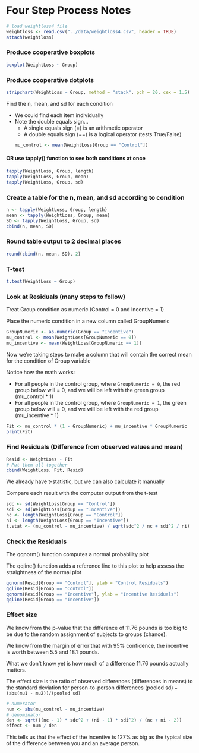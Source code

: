 # Four Step Process Notes
```r
# load weightloss4 file
weightloss <- read.csv("../data/weightloss4.csv", header = TRUE)
attach(weightloss)
```

### Produce cooperative boxplots
```r
boxplot(WeightLoss ~ Group)
```

### Produce cooperative dotplots
```r
stripchart(WeightLoss ~ Group, method = "stack", pch = 20, cex = 1.5)
```

Find the n, mean, and sd for each condition

- We could find each item individually
- Note the double equals sign...
  - A single equals sign (=) is an arithmetic operator
  - A double equals sign (==) is a logical operator (tests True/False)
```r
mu_control <- mean(WeightLoss[Group == "Control"])
```

#### OR use tapply() function to see both conditions at once
```r
tapply(WeightLoss, Group, length)
tapply(WeightLoss, Group, mean)
tapply(WeightLoss, Group, sd)
```

### Create a table for the n, mean, and sd according to condition
```r
n <- tapply(WeightLoss, Group, length)
mean <- tapply(WeightLoss, Group, mean)
SD <- tapply(WeightLoss, Group, sd)
cbind(n, mean, SD)
```

### Round table output to 2 decimal places
```r
round(cbind(n, mean, SD), 2)
```

### T-test
```r
t.test(WeightLoss ~ Group)
```

### Look at Residuals (many steps to follow)
Treat Group condition as numeric (Control = 0 and Incentive = 1)

Place the numeric condition in a new column called GroupNumeric
```r
GroupNumeric <- as.numeric(Group == "Incentive")
mu_control <- mean(WeightLoss[GroupNumeric == 0])
mu_incentive <- mean(WeightLoss[GroupNumeric == 1])
```
Now we're taking steps to make a column that will contain the correct mean for the condition of Group variable

Notice how the math works:

- For all people in the control group, where `GroupNumeric = 0`, the red group below will = 0, and we will be left with the green group (mu_control * 1)
- For all people in the control group, where `GroupNumeric = 1`, the green group below will = 0, and we will be left with the red group (mu_incentive * 1)
```r
Fit <- mu_control * (1 - GroupNumeric) + mu_incentive * GroupNumeric
print(Fit)
```

### Find Residuals (Difference from observed values and mean)
```r
Resid <- WeightLoss - Fit
# Put them all together
cbind(WeightLoss, Fit, Resid)
```

We already have t-statistic, but we can also calculate it manually

Compare each result with the computer output from the t-test
```r
sdc <- sd(WeightLoss[Group == "Control"])
sdi <- sd(WeightLoss[Group == "Incentive"])
nc <- length(WeightLoss[Group == "Control"])
ni <- length(WeightLoss[Group == "Incentive"])
t.stat <- (mu_control - mu_incentive) / sqrt(sdc^2 / nc + sdi^2 / ni)
```

### Check the Residuals

The qqnorm() function computes a normal probability plot

The qqline() function adds a reference line to this plot to help assess the straightness of the normal plot
```r
qqnorm(Resid[Group == "Control"], ylab = "Control Residuals")
qqline(Resid[Group == "Control"])
qqnorm(Resid[Group == "Incentive"], ylab = "Incentive Residuals")
qqline(Resid[Group == "Incentive"])
```

### Effect size

We know from the p-value that the difference of 11.76 pounds is too big to be due to the random assignment of subjects to groups (chance).

We know from the margin of error that with 95% confidence, the incentive is worth between 5.5 and 18.1 pounds.

What we don't know yet is how much of a difference 11.76 pounds actually matters.

The effect size is the ratio of observed differences (differences in means) to the standard deviation for person-to-person differences (pooled sd)
`=(abs(mu1 - mu2))/(pooled sd)`
```r
# numerator
num <- abs(mu_control - mu_incentive)
# denominator
den <- sqrt(((nc - 1) * sdc^2 + (ni - 1) * sdi^2) / (nc + ni - 2))
effect <- num / den
```

This tells us that the effect of the incentive is 127% as big as the typical size of the difference between you and an average person.